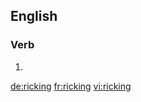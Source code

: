==English==

===Verb===
{{head|en|present participle}}

# {{present participle of|rick|lang=en|nocat=1}}

[[de:ricking]]
[[fr:ricking]]
[[vi:ricking]]